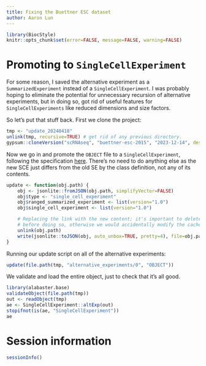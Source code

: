 ```yaml
---
title: Fixing the Buettner ESC dataset
author: Aaron Lun
---
```


```r
library(BiocStyle)
knitr::opts_chunk$set(error=FALSE, message=FALSE, warning=FALSE)
```

# Promoting to `SingleCellExperiment`

For some reason, I saved the alternative experiment as a `SummarizedExperiment` instead of a `SingleCellExperiment`.
I was probably hoping to eliminate the potential for unnecessary recursion of alternative experiments, but in doing so,
got rid of useful features for `SingleCellExperiments` like reduced dimensions and size factors.

So let's put that stuff back.
First we clone the project:

```r
tmp <- "update_20240418"
unlink(tmp, recursive=TRUE) # get rid of any previous directory.
gypsum::cloneVersion("scRNAseq", "buettner-esc-2015", "2023-12-14", destination=tmp)
```

Now we go in and promote the `OBJECT` file to a `SingleCellExperiment`, 
following the specification [here](https://github.com/ArtifactDB/takane/blob/gh-pages/docs/specifications/single_cell_experiment/1.0.md).
There's no need to do anything else as the new SCE just differs from the old SE by the class definition, not any of its contents.

```r
update <- function(obj.path) {
    obj <- jsonlite::fromJSON(obj.path, simplifyVector=FALSE)
    obj$type <- "single_cell_experiment"
    obj$ranged_summarized_experiment <- list(version="1.0")
    obj$single_cell_experiment <- list(version="1.0")

    # Replacing the link with the new content; it's important to delete the link
    # before doing so, otherwise we would accidentally modify the cache!
    unlink(obj.path) 
    write(jsonlite::toJSON(obj, auto_unbox=TRUE, pretty=4), file=obj.path)
}
```

Running our update script on all of the alternative experiments:

```r
update(file.path(tmp, "alternative_experiments/0", "OBJECT"))
```

We validate and load the entire object, just to check that it's all good.

```r
library(alabaster.base)
validateObject(file.path(tmp))
out <- readObject(tmp)
ae <- SingleCellExperiment::altExp(out)
stopifnot(is(ae, "SingleCellExperiment"))
ae
```

# Session information {-}

```r
sessionInfo()
```
